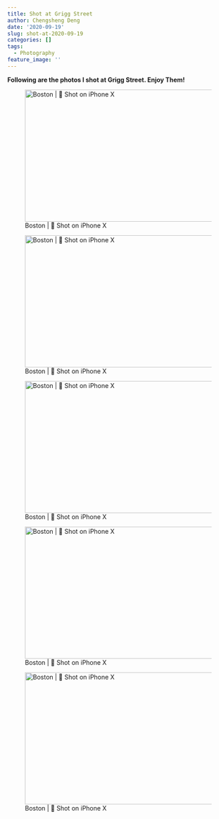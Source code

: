 ```yaml
---
title: Shot at Grigg Street
author: Chengsheng Deng
date: '2020-09-19'
slug: shot-at-2020-09-19
categories: []
tags:
  - Photography
feature_image: ''
--- 
```



**Following are the photos I shot at Grigg Street. Enjoy Them!**  

![Boston |  Shot on iPhone X](/post/2020-09-19-shot-at-2020-09-19_files/IMG_2811.JPG){width=600px height=300px}

![Boston |  Shot on iPhone X](/post/2020-09-19-shot-at-2020-09-19_files/IMG_2815.JPG){width=600px height=300px} 

![Boston |  Shot on iPhone X](/post/2020-09-19-shot-at-2020-09-19_files/IMG_2864-2.jpeg){width=600px height=300px} 

![Boston |  Shot on iPhone X ](/post/2020-09-19-shot-at-2020-09-19_files/IMG_2870.JPG){width=600px height=300px} 

![Boston |  Shot on iPhone X](/post/2020-09-19-shot-at-2020-09-19_files/IMG_2868-2.jpeg){width=600px height=300px}



